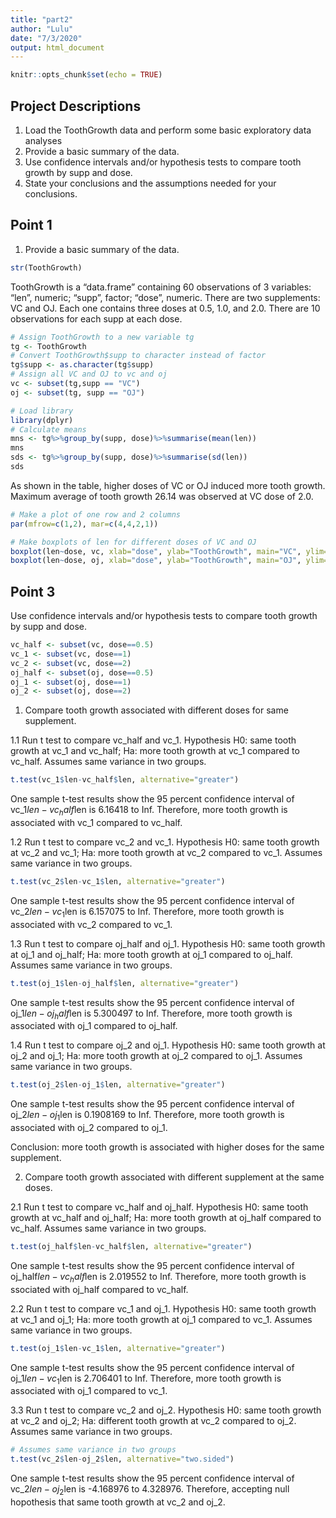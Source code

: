 ```yaml
---
title: "part2"
author: "Lulu"
date: "7/3/2020"
output: html_document
---
```


```r
knitr::opts_chunk$set(echo = TRUE)
```

## Project Descriptions

1. Load the ToothGrowth data and perform some basic exploratory data analyses
2. Provide a basic summary of the data.
3. Use confidence intervals and/or hypothesis tests to compare tooth growth by 
supp and dose.
4. State your conclusions and the assumptions needed for your conclusions.

## Point 1
1. Provide a basic summary of the data.

```r
str(ToothGrowth)
```

ToothGrowth is a "data.frame" containing 60 observations of 3 variables: "len", 
numeric; "supp", factor; "dose", numeric. 
There are two supplements: VC and OJ. Each one contains three doses at 0.5, 
1.0, and 2.0. There are 10 observations for each supp at each dose. 

```r
# Assign ToothGrowth to a new variable tg
tg <- ToothGrowth
# Convert ToothGrowth$supp to character instead of factor
tg$supp <- as.character(tg$supp)
# Assign all VC and OJ to vc and oj
vc <- subset(tg,supp == "VC")
oj <- subset(tg, supp == "OJ")
```

```r
# Load library
library(dplyr)
# Calculate means
mns <- tg%>%group_by(supp, dose)%>%summarise(mean(len))
mns
sds <- tg%>%group_by(supp, dose)%>%summarise(sd(len))
sds
```

As shown in the table, higher doses of VC or OJ induced more tooth growth. 
Maximum average of tooth growth 26.14 was observed at VC dose of 2.0. 

```r
# Make a plot of one row and 2 columns
par(mfrow=c(1,2), mar=c(4,4,2,1))

# Make boxplots of len for different doses of VC and OJ
boxplot(len~dose, vc, xlab="dose", ylab="ToothGrowth", main="VC", ylim=c(2,35))
boxplot(len~dose, oj, xlab="dose", ylab="ToothGrowth", main="OJ", ylim=c(2,35))
```

## Point 3
Use confidence intervals and/or hypothesis tests to compare tooth growth by supp
and dose.

```r
vc_half <- subset(vc, dose==0.5)
vc_1 <- subset(vc, dose==1)
vc_2 <- subset(vc, dose==2)
oj_half <- subset(oj, dose==0.5)
oj_1 <- subset(oj, dose==1)
oj_2 <- subset(oj, dose==2)
```
1. Compare tooth growth associated with different doses for same supplement. 

1.1 Run t test to compare vc_half and vc_1. 
Hypothesis H0: same tooth growth at vc_1 and vc_half; Ha: more tooth growth at 
vc_1 compared to vc_half.
Assumes same variance in two groups.

```r
t.test(vc_1$len-vc_half$len, alternative="greater")
```

One sample t-test results show the 95 percent confidence interval of 
vc_1$len-vc_half$len is 6.16418 to Inf. Therefore, more tooth growth is 
associated with vc_1 compared to vc_half. 

1.2 Run t test to compare vc_2 and vc_1. 
Hypothesis H0: same tooth growth at vc_2 and vc_1; Ha: more tooth growth at 
vc_2 compared to vc_1.
Assumes same variance in two groups.

```r
t.test(vc_2$len-vc_1$len, alternative="greater")
```

One sample t-test results show the 95 percent confidence interval of 
vc_2$len-vc_1$len is 6.157075 to Inf. Therefore, more tooth growth is 
associated with vc_2 compared to vc_1. 

1.3 Run t test to compare oj_half and oj_1. 
Hypothesis H0: same tooth growth at oj_1 and oj_half; Ha: more tooth growth 
at oj_1 compared to oj_half.
Assumes same variance in two groups.

```r
t.test(oj_1$len-oj_half$len, alternative="greater")
```

One sample t-test results show the 95 percent confidence interval of 
oj_1$len-oj_half$len is 5.300497 to Inf. Therefore, more tooth growth is 
associated with oj_1 compared to oj_half. 

1.4 Run t test to compare oj_2 and oj_1. 
Hypothesis H0: same tooth growth at oj_2 and oj_1; Ha: more tooth growth at 
oj_2 compared to oj_1.
Assumes same variance in two groups.

```r
t.test(oj_2$len-oj_1$len, alternative="greater")
```

One sample t-test results show the 95 percent confidence interval of 
oj_2$len-oj_1$len is 0.1908169 to Inf. Therefore, more tooth growth is 
associated with oj_2 compared to oj_1. 

Conclusion: more tooth growth is associated with higher doses for the same 
supplement. 

2. Compare tooth growth associated with different supplement at the same doses. 

2.1 Run t test to compare vc_half and oj_half. 
Hypothesis H0: same tooth growth at vc_half and oj_half; Ha: more tooth growth 
at oj_half compared to vc_half.
Assumes same variance in two groups.

```r
t.test(oj_half$len-vc_half$len, alternative="greater")
```

One sample t-test results show the 95 percent confidence interval of 
oj_half$len-vc_half$len is 2.019552 to Inf. Therefore, more tooth growth is 
ssociated with oj_half compared to vc_half. 

2.2 Run t test to compare vc_1 and oj_1. 
Hypothesis H0: same tooth growth at vc_1 and oj_1; Ha: more tooth growth at 
oj_1 compared to vc_1.
Assumes same variance in two groups.

```r
t.test(oj_1$len-vc_1$len, alternative="greater")
```

One sample t-test results show the 95 percent confidence interval of 
oj_1$len-vc_1$len is 2.706401 to Inf. Therefore, more tooth growth is 
associated with oj_1 compared to vc_1. 

3.3 Run t test to compare vc_2 and oj_2. 
Hypothesis H0: same tooth growth at vc_2 and oj_2; Ha: different tooth growth 
at vc_2 compared to oj_2.
Assumes same variance in two groups.

```r
# Assumes same variance in two groups
t.test(vc_2$len-oj_2$len, alternative="two.sided")
```

One sample t-test results show the 95 percent confidence interval of 
vc_2$len-oj_2$len is -4.168976 to 4.328976. Therefore, accepting null hopothesis 
that same tooth growth at vc_2 and oj_2. 
